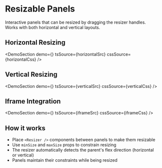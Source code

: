 
# Resizable Panels

Interactive panels that can be resized by dragging the resizer handles. Works with both horizontal and vertical layouts.

## Horizontal Resizing

<DemoSection
  demo={<HorizontalDemo />}
  tsSource={horizontalSrc}
  cssSource={horizontalCss}
/>

## Vertical Resizing

<DemoSection
  demo={<VerticalDemo />}
  tsSource={verticalSrc}
  cssSource={verticalCss}
/>

## Iframe Integration

<DemoSection demo={<IframeDemo />} tsSource={iframeSrc} cssSource={iframeCss} />

## How it works

- Place `<Resizer />` components between panels to make them resizable
- Use `minSize` and `maxSize` props to constrain resizing
- The resizer automatically detects the parent's flex direction (horizontal or vertical)
- Panels maintain their constraints while being resized
